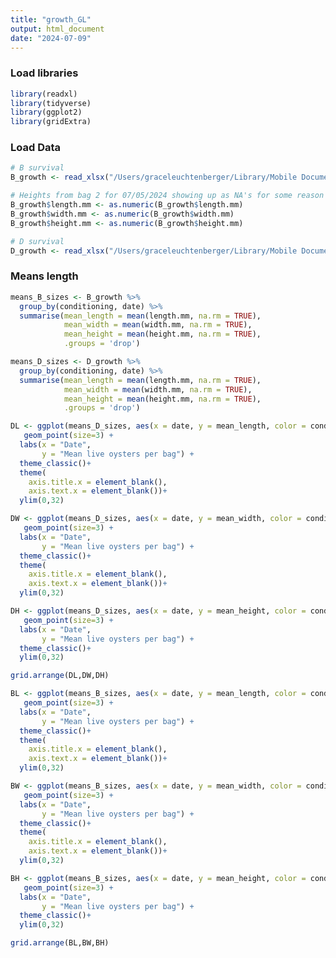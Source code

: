 ```yaml
---
title: "growth_GL"
output: html_document
date: "2024-07-09"
---
```


### Load libraries
```r
library(readxl)
library(tidyverse)
library(ggplot2)
library(gridExtra)

```

### Load Data
```r
# B survival
B_growth <- read_xlsx("/Users/graceleuchtenberger/Library/Mobile Documents/com~apple~CloudDocs/Documents/project-gigas-conditioning-GL/data/sizes/B_2023POGS_small_seed_daily/B_sizes_07052024.xlsx")

# Heights from bag 2 for 07/05/2024 showing up as NA's for some reason when data imported
B_growth$length.mm <- as.numeric(B_growth$length.mm)
B_growth$width.mm <- as.numeric(B_growth$width.mm)
B_growth$height.mm <- as.numeric(B_growth$height.mm)

# D survival
D_growth <- read_xlsx("/Users/graceleuchtenberger/Library/Mobile Documents/com~apple~CloudDocs/Documents/project-gigas-conditioning-GL/data/sizes/D_2023POGS_small_seed_weekly/D_sizes_07052024.xlsx")

```

### Means length
```r
means_B_sizes <- B_growth %>%
  group_by(conditioning, date) %>%
  summarise(mean_length = mean(length.mm, na.rm = TRUE),
            mean_width = mean(width.mm, na.rm = TRUE),
            mean_height = mean(height.mm, na.rm = TRUE), 
            .groups = 'drop')

means_D_sizes <- D_growth %>%
  group_by(conditioning, date) %>%
  summarise(mean_length = mean(length.mm, na.rm = TRUE),
            mean_width = mean(width.mm, na.rm = TRUE),
            mean_height = mean(height.mm, na.rm = TRUE), 
            .groups = 'drop')


```


```r

DL <- ggplot(means_D_sizes, aes(x = date, y = mean_length, color = conditioning)) +
   geom_point(size=3) +
  labs(x = "Date",
       y = "Mean live oysters per bag") +
  theme_classic()+
  theme(
    axis.title.x = element_blank(),       
    axis.text.x = element_blank())+
  ylim(0,32)

DW <- ggplot(means_D_sizes, aes(x = date, y = mean_width, color = conditioning)) +
   geom_point(size=3) +
  labs(x = "Date",
       y = "Mean live oysters per bag") +
  theme_classic()+
  theme(
    axis.title.x = element_blank(),       
    axis.text.x = element_blank())+
  ylim(0,32)

DH <- ggplot(means_D_sizes, aes(x = date, y = mean_height, color = conditioning)) +
   geom_point(size=3) +
  labs(x = "Date",
       y = "Mean live oysters per bag") +
  theme_classic()+
  ylim(0,32)

grid.arrange(DL,DW,DH)


```
```r
BL <- ggplot(means_B_sizes, aes(x = date, y = mean_length, color = conditioning)) +
   geom_point(size=3) +
  labs(x = "Date",
       y = "Mean live oysters per bag") +
  theme_classic()+
  theme(
    axis.title.x = element_blank(),       
    axis.text.x = element_blank())+
  ylim(0,32)

BW <- ggplot(means_B_sizes, aes(x = date, y = mean_width, color = conditioning)) +
   geom_point(size=3) +
  labs(x = "Date",
       y = "Mean live oysters per bag") +
  theme_classic()+
  theme(
    axis.title.x = element_blank(),       
    axis.text.x = element_blank())+
  ylim(0,32)

BH <- ggplot(means_B_sizes, aes(x = date, y = mean_height, color = conditioning)) +
   geom_point(size=3) +
  labs(x = "Date",
       y = "Mean live oysters per bag") +
  theme_classic()+
  ylim(0,32)

grid.arrange(BL,BW,BH)
```

